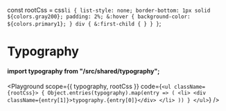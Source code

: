 const rootCss = css`
    li {
      list-style: none;
      border-bottom: 1px solid ${colors.gray200};
      padding: 2%;
      &:hover {
        background-color: ${colors.primary1};
      }
      div {
        &:first-child {
        }
      }
    }
`;

# Typography

#### import typography from "/src/shared/typography";

<Playground
  scope={{ typography, rootCss }}
  code={`
    <ul className={rootCss}>
      {
        Object.entries(typography).map(entry => (
          <li>
            <div className={entry[1]}>typography.{entry[0]}</div>
          </li>
        ))
      }
    </ul>
  `}
/>

